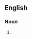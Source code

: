 {{also|keepy uppy}}
==English==

===Noun===
{{en-noun|-}}

# {{alternative spelling of|keepie-uppie|lang=en}}